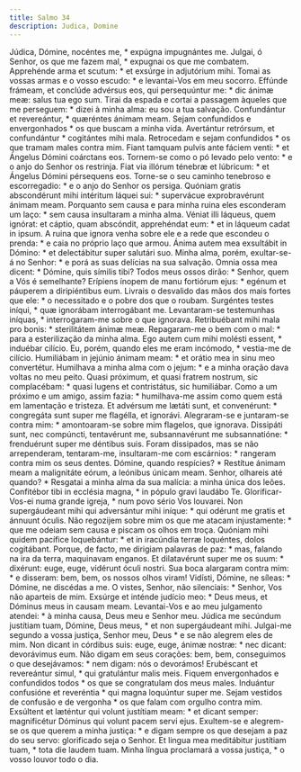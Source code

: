 ```yaml
---
title: Salmo 34
description: Judica, Domine
---
```


<div class="side-by-side not-content">
  <span class="text-justify">
    Júdica, Dómine, nocéntes me, * expúgna impugnántes me.
  </span>
  <span class="text-justify">
    Julgai, ó Senhor, os que me fazem mal, * expugnai os que me combatem.
  </span>
  <span class="text-justify">
    Apprehénde arma et scutum: * et exsúrge in adjutórium mihi.
  </span>
  <span class="text-justify">
    Tomai as vossas armas e o vosso escudo: * e levantai-Vos em meu socorro.
  </span>
  <span class="text-justify">
    Effúnde frámeam, et conclúde advérsus eos, qui persequúntur me: * dic ánimæ
    meæ: salus tua ego sum.
  </span>
  <span class="text-justify">
    Tirai da espada e cortai a passagem àqueles que me perseguem: * dizei à
    minha alma: eu sou a tua salvação.
  </span>
  <span class="text-justify">
    Confundántur et revereántur, * quæréntes ánimam meam.
  </span>
  <span class="text-justify">
    Sejam confundidos e envergonhados * os que buscam a minha vida.
  </span>
  <span class="text-justify">
    Avertántur retrórsum, et confundántur * cogitántes mihi mala.
  </span>
  <span class="text-justify">
    Retrocedam e sejam confundidos * os que tramam males contra mim.
  </span>
  <span class="text-justify">
    Fiant tamquam pulvis ante fáciem venti: * et Ángelus Dómini coárctans eos.
  </span>
  <span class="text-justify">
    Tornem-se como o pó levado pelo vento: * e o anjo do Senhor os restrinja.
  </span>
  <span class="text-justify">
    Fiat via illórum ténebræ et lúbricum: * et Ángelus Dómini pérsequens eos.
  </span>
  <span class="text-justify">
    Torne-se o seu caminho tenebroso e escorregadio: * e o anjo do Senhor os
    persiga.
  </span>
  <span class="text-justify">
    Quóniam gratis abscondérunt mihi intéritum láquei sui: * supervácue
    exprobravérunt ánimam meam.
  </span>
  <span class="text-justify">
    Porquanto sem causa e para minha ruina eles esconderam um laço: * sem causa
    insultaram a minha alma.
  </span>
  <span class="text-justify">
    Véniat illi láqueus, quem ignórat: et cáptio, quam abscóndit, apprehéndat
    eum: * et in láqueum cadat in ipsum.
  </span>
  <span class="text-justify">
    A ruina que ignora venha sobre ele e a rede que escondeu o prenda: * e caia
    no próprio laço que armou.
  </span>
  <span class="text-justify">
    Ánima autem mea exsultábit in Dómino: * et delectábitur super salutári suo.
  </span>
  <span class="text-justify">
    Minha alma, porém, exultar-se-á no Senhor: * e porá as suas delícias na sua
    salvação.
  </span>
  <span class="text-justify">
    Omnia ossa mea dicent: * Dómine, quis símilis tibi?
  </span>
  <span class="text-justify">
    Todos meus ossos dirão: * Senhor, quem a Vós é semelhante?
  </span>
  <span class="text-justify">
    Erípiens ínopem de manu fortiórum ejus: * egénum et páuperem a diripiéntibus
    eum.
  </span>
  <span class="text-justify">
    Livrais o desvalido das mãos dos mais fortes que ele: * o necessitado e o
    pobre dos que o roubam.
  </span>
  <span class="text-justify">
    Surgéntes testes iníqui, * quæ ignorábam interrogábant me.
  </span>
  <span class="text-justify">
    Levantaram-se testemunhas iníquas, * interrogaram-me sobre o que ignorava.
  </span>
  <span class="text-justify">
    Retribuébant mihi mala pro bonis: * sterilitátem ánimæ meæ.
  </span>
  <span class="text-justify">
    Repagaram-me o bem com o mal: * para a esterilização da minha alma.
  </span>
  <span class="text-justify">
    Ego autem cum mihi molésti essent, * induébar cilício.
  </span>
  <span class="text-justify">
    Eu, porém, quando eles me eram incómodo, * vestia-me de cilício.
  </span>
  <span class="text-justify">
    Humiliábam in jejúnio ánimam meam: * et orátio mea in sinu meo convertétur.
  </span>
  <span class="text-justify">
    Humilhava a minha alma com o jejum: * e a minha oração dava voltas no meu
    peito.
  </span>
  <span class="text-justify">
    Quasi próximum, et quasi fratrem nostrum, sic complacébam: * quasi lugens et
    contristátus, sic humiliábar.
  </span>
  <span class="text-justify">
    Como a um próximo e um amigo, assim fazia: * humilhava-me assim como quem
    está em lamentação e tristeza.
  </span>
  <span class="text-justify">
    Et advérsum me lætáti sunt, et convenérunt: * congregáta sunt super me
    flagélla, et ignorávi.
  </span>
  <span class="text-justify">
    Alegraram-se e juntaram-se contra mim: * amontoaram-se sobre mim flagelos,
    que ignorava.
  </span>
  <span class="text-justify">
    Dissipáti sunt, nec compúncti, tentavérunt me, subsannavérunt me
    subsannatióne: * frenduérunt super me déntibus suis.
  </span>
  <span class="text-justify">
    Foram dissipados, mas se não arrependeram, tentaram-me, insultaram-me com
    escárnios: * rangeram contra mim os seus dentes.
  </span>
  <span class="text-justify">
    Dómine, quando respícies? * Restítue ánimam meam a malignitáte eórum, a
    leónibus únicam meam.
  </span>
  <span class="text-justify">
    Senhor, olhareis até quando? * Resgatai a minha alma da sua malícia: a minha
    única dos leões.
  </span>
  <span class="text-justify">
    Confitébor tibi in ecclésia magna, * in pópulo gravi laudábo Te.
  </span>
  <span class="text-justify">
    Glorificar-Vos-ei numa grande igreja, * num povo sério Vos louvarei.
  </span>
  <span class="text-justify">
    Non supergáudeant mihi qui adversántur mihi iníque: * qui odérunt me gratis
    et ánnuunt óculis.
  </span>
  <span class="text-justify">
    Não regozijem sobre mim os que me atacam injustamente: * que me odeiam sem
    causa e piscam os olhos em troça.
  </span>
  <span class="text-justify">
    Quóniam mihi quidem pacífice loquebántur: * et in iracúndia terræ loquéntes,
    dolos cogitábant.
  </span>
  <span class="text-justify">
    Porque, de facto, me dirigiam palavras de paz: * mas, falando na ira da
    terra, maquinavam enganos.
  </span>
  <span class="text-justify">
    Et dilatavérunt super me os suum: * dixérunt: euge, euge, vidérunt óculi
    nostri.
  </span>
  <span class="text-justify">
    Sua boca alargaram contra mim: * e disseram: bem, bem, os nossos olhos
    viram!
  </span>
  <span class="text-justify">
    Vidísti, Dómine, ne síleas: * Dómine, ne discédas a me.
  </span>
  <span class="text-justify">
    O vistes, Senhor, não silenciais: * Senhor, Vos não aparteis de mim.
  </span>
  <span class="text-justify">
    Exsúrge et inténde judício meo: * Deus meus, et Dóminus meus in causam meam.
  </span>
  <span class="text-justify">
    Levantai-Vos e ao meu julgamento atendei: * à minha causa, Deus meu e Senhor
    meu.
  </span>
  <span class="text-justify">
    Júdica me secúndum justítiam tuam, Dómine, Deus meus, * et non supergáudeant
    mihi.
  </span>
  <span class="text-justify">
    Julgai-me segundo a vossa justiça, Senhor meu, Deus * e se não alegrem eles
    de mim.
  </span>
  <span class="text-justify">
    Non dicant in córdibus suis: euge, euge, ánimæ nostræ: * nec dicant:
    devorávimus eum.
  </span>
  <span class="text-justify">
    Não digam em seus corações: bem, bem, conseguimos o que desejávamos: * nem
    digam: nós o devorámos!
  </span>
  <span class="text-justify">
    Erubéscant et revereántur simul, * qui gratulántur malis meis.
  </span>
  <span class="text-justify">
    Fiquem envergonhados e confundidos todos * os que se congratulam dos meus
    males.
  </span>
  <span class="text-justify">
    Induántur confusióne et reveréntia * qui magna loquúntur super me.
  </span>
  <span class="text-justify">
    Sejam vestidos de confusão e de vergonha * os que falam com orgulho contra
    mim.
  </span>
  <span class="text-justify">
    Exsúltent et læténtur qui volunt justítiam meam: * et dicant semper:
    magnificétur Dóminus qui volunt pacem servi ejus.
  </span>
  <span class="text-justify">
    Exultem-se e alegrem-se os que querem a minha justiça: * e digam sempre os
    que desejam a paz do seu servo: glorificado seja o Senhor.
  </span>
  <span class="text-justify">
    Et lingua mea meditábitur justítiam tuam, * tota die laudem tuam.
  </span>
  <span class="text-justify">
    Minha língua proclamará a vossa justiça, * o vosso louvor todo o dia.
  </span>
</div>
